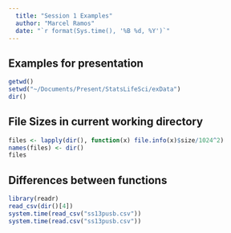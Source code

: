 ```yaml
---
  title: "Session 1 Examples"
  author: "Marcel Ramos"
  date: "`r format(Sys.time(), '%B %d, %Y')`"
---
```

    
## Examples for presentation

```r
getwd()
setwd("~/Documents/Present/StatsLifeSci/exData")
dir()
```

## File Sizes in current working directory

```r
files <- lapply(dir(), function(x) file.info(x)$size/1024^2)
names(files) <- dir()
files
```

## Differences between functions

```r
library(readr)
read_csv(dir()[4])
system.time(read_csv("ss13pusb.csv"))
system.time(read.csv("ss13pusb.csv"))
``` 